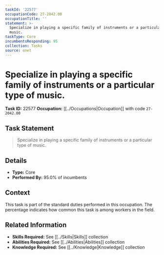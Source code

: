 ```yaml
---
taskId: '22577'
occupationCode: 27-2042.00
occupationTitle: ''
statement: >-
  Specialize in playing a specific family of instruments or a particular type of
  music.
taskType: Core
incumbentsResponding: 95
collection: Tasks
source: onet
---
```

# Specialize in playing a specific family of instruments or a particular type of music.

**Task ID:** 22577
**Occupation:** [[../Occupations|Occupation]] with code `27-2042.00`

## Task Statement

> Specialize in playing a specific family of instruments or a particular type of music.

## Details

- **Type:** Core
- **Performed By:** 95.0% of incumbents

## Context

This task is part of the standard duties performed in this occupation. The percentage indicates how common this task is among workers in the field.

## Related Information

- **Skills Required:** See [[../Skills|Skills]] collection
- **Abilities Required:** See [[../Abilities|Abilities]] collection
- **Knowledge Required:** See [[../Knowledge|Knowledge]] collection
